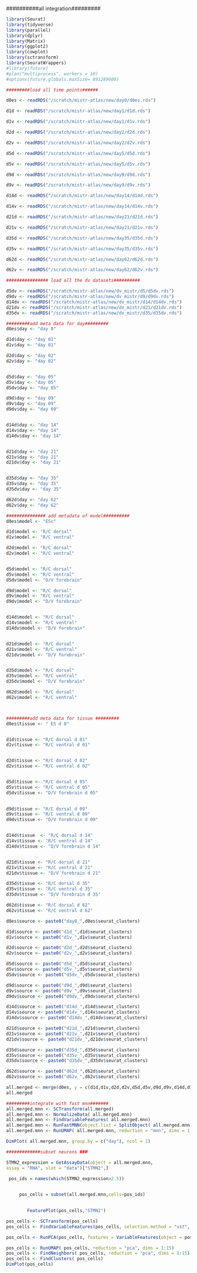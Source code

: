 ##########all integration#########


```r
library(Seurat)
library(tidyverse)
library(parallel)
library(dplyr)
library(Matrix)
library(ggplot2)
library(cowplot)
library(sctransform)
library(SeuratWrappers)
#library(future)
#plan("multiprocess", workers = 10)
#options(future.globals.maxSize= 891289600)

```


```r
#########load all time points######

d0es <- readRDS("/scratch/mistr-atlas/new/day0/d0es.rds")

d1d <- readRDS("/scratch/mistr-atlas/new/day1/d1d.rds")

d1v <- readRDS("/scratch/mistr-atlas/new/day1/d1v.rds")

d2d <- readRDS("/scratch/mistr-atlas/new/day2/d2d.rds")

d2v <- readRDS("/scratch/mistr-atlas/new/day2/d2v.rds")

d5d <- readRDS("/scratch/mistr-atlas/new/day5/d5d.rds")

d5v <- readRDS("/scratch/mistr-atlas/new/day5/d5v.rds")

d9d <- readRDS("/scratch/mistr-atlas/new/day9/d9d.rds")

d9v <- readRDS("/scratch/mistr-atlas/new/day9/d9v.rds")

d14d <- readRDS("/scratch/mistr-atlas/new/day14/d14d.rds")

d14v <- readRDS("/scratch/mistr-atlas/new/day14/d14v.rds")

d21d <- readRDS("/scratch/mistr-atlas/new/day21/d21d.rds")

d21v <- readRDS("/scratch/mistr-atlas/new/day21/d21v.rds")

d35d <- readRDS("/scratch/mistr-atlas/new/day35/d35d.rds")

d35v <- readRDS("/scratch/mistr-atlas/new/day35/d35v.rds")

d62d <- readRDS("/scratch/mistr-atlas/new/day62/d62d.rds")

d62v <- readRDS("/scratch/mistr-atlas/new/day62/d62v.rds")

################ load all the dv datasets##########

d5dv <- readRDS("/scratch/mistr-atlas/new/dv_mistr/d5/d5dv.rds")
d9dv <- readRDS("/scratch/mistr-atlas/new/dv_mistr/d9/d9dv.rds")
d14dv <- readRDS("/scratch/mistr-atlas/new/dv_mistr/d14/d14dv.rds")
d21dv <- readRDS("/scratch/mistr-atlas/new/dv_mistr/d21/d21dv.rds")
d35dv <- readRDS("/scratch/mistr-atlas/new/dv_mistr/d35/d35dv.rds")


```


```r
#########add meta data for day#########
d0es$day <- "day 0"

d1d$day <- "day 01"
d1v$day <- "day 01"

d2d$day <- "day 02"
d2v$day <- "day 02"


d5d$day <- "day 05" 
d5v$day <- "day 05"
d5dv$day <- "day 05"

d9d$day <- "day 09"
d9v$day <- "day 09"
d9dv$day <- "day 09"


d14d$day <- "day 14"
d14v$day <- "day 14"
d14dv$day <- "day 14"


d21d$day <- "day 21"
d21v$day <- "day 21"
d21dv$day <- "day 21"


d35d$day <- "day 35"
d35v$day <- "day 35"
d35dv$day <- "day 35"

d62d$day <- "day 62"
d62v$day <- "day 62"

############### add metadata of model##########
d0es$model <- "ESc"

d1d$model <- "R/C dorsal"
d1v$model <- "R/C ventral"

d2d$model <- "R/C dorsal"
d2v$model <- "R/C ventral"


d5d$model <- "R/C dorsal" 
d5v$model <- "R/C ventral"
d5dv$model <- "D/V forebrain"

d9d$model <- "R/C dorsal"
d9v$model <- "R/C ventral"
d9dv$model <- "D/V forebrain"


d14d$model <- "R/C dorsal"
d14v$model <- "R/C ventral"
d14dv$model <- "D/V forebrain"


d21d$model <- "R/C dorsal"
d21v$model <- "R/C ventral"
d21dv$model <- "D/V forebrain"


d35d$model <- "R/C dorsal"
d35v$model <- "R/C ventral"
d35dv$model <- "D/V forebrain"

d62d$model <- "R/C dorsal"
d62v$model <- "R/C ventral"




```


```r
#########add meta data for tissue #########
d0es$tissue <- " ES d 0"


d1d$tissue <- "R/C dorsal d 01"
d1v$tissue <- "R/C ventral d 01"


d2d$tissue <- "R/C dorsal d 02"
d2v$tissue <- "R/C ventral d 02"


d5d$tissue <- "R/C dorsal d 05" 
d5v$tissue <- "R/C ventral d 05"
d5dv$tissue <- "D/V forebrain d 05"
 

d9d$tissue <- "R/C dorsal d 09"
d9v$tissue <- "R/C ventral d 09"
d9dv$tissue <- "D/V forebrain d 09"


d14d$tissue  <- "R/C dorsal d 14"
d14v$tissue <- "R/C ventral d 14"
d14dv$tissue <- "D/V forebrain d 14"


d21d$tissue <- "R/C dorsal d 21"
d21v$tissue <- "R/C ventral d 21"
d21dv$tissue <- "D/V forebrain d 21"

d35d$tissue <- "R/C dorsal d 35"
d35v$tissue <- "R/C ventral d 35"
d35dv$tissue <- "D/V forebrain d 35"

d62d$tissue <- "R/C dorsal d 62"
d62v$tissue <- "R/C ventral d 62"

```



```r
d0es$source <- paste0("day0_",d0es$seurat_clusters)

d1d$source <- paste0("d1d_",d1d$seurat_clusters)
d1v$source <- paste0("d1v_",d1v$seurat_clusters)

d2d$source <- paste0("d2d_",d2d$seurat_clusters)
d2v$source <- paste0("d2v_",d2v$seurat_clusters)

d5d$source <- paste0("d5d_",d5d$seurat_clusters)
d5v$source <- paste0("d5v_",d5v$seurat_clusters)
d5dv$source <- paste0("d5dv_",d5dv$seurat_clusters)

d9d$source <- paste0("d9d_",d9d$seurat_clusters)
d9v$source <- paste0("d9v_",d9v$seurat_clusters)
d9dv$source <- paste0("d9dv_",d9dv$seurat_clusters)

d14d$source <- paste0("d14d_",d14d$seurat_clusters)
d14v$source <- paste0("d14v_",d14v$seurat_clusters)
d14dv$source <- paste0("d14dv_",d14dv$seurat_clusters)

d21d$source <- paste0("d21d_",d21d$seurat_clusters)
d21v$source <- paste0("d21v_",d21v$seurat_clusters)
d21dv$source <- paste0("d21dv_",d21dv$seurat_clusters)

d35d$source <- paste0("d35d_",d35d$seurat_clusters)
d35v$source <- paste0("d35v_",d35v$seurat_clusters)
d35dv$source <- paste0("d35dv_",d35dv$seurat_clusters)

d62d$source <- paste0("d62d_",d62d$seurat_clusters)
d62v$source <- paste0("d62v_",d62v$seurat_clusters)

```




```r
all.merged <- merge(d0es, y = c(d1d,d1v,d2d,d2v,d5d,d5v,d9d,d9v,d14d,d14v,d21d,d21v,d35d,d35v,d62d,d62v,d5dv,d9dv,d14dv,d21dv,d35dv), add.cell.ids = c("d0es","d01d","d01v","d02d","d02v","d05d","d05v","d09d","d09v","d14d","d14v","d21d","d21v","d35d","d35v","d62d","d62v","d5dv","d9dv","d14dv","d21dv","d35dv"), project = "all_MiSTR")
all.merged

```




```r
#########integrate with fast mnn#######
all.merged.mnn <- SCTransform(all.merged)
all.merged.mnn <- NormalizeData( all.merged.mnn)
all.merged.mnn <- FindVariableFeatures( all.merged.mnn)
all.merged.mnn <- RunFastMNN(object.list = SplitObject( all.merged.mnn, split.by = "tissue"))
all.merged.mnn <- RunUMAP( all.merged.mnn, reduction = "mnn", dims = 1:30)

DimPlot( all.merged.mnn, group.by = c("day"), ncol = 1)

```

```r
#############subset neurons ###

STMN2_expression = GetAssayData(object = all.merged.mnn, 
assay = "RNA", slot = "data")["STMN2",]

 pos_ids = names(which(STMN2_expression>2.5))

 
     pos_cells = subset(all.merged.mnn,cells=pos_ids)

    
        FeaturePlot(pos_cells,"STMN2")

```



```r
pos_cells <- SCTransform(pos_cells)
pos_cells <- FindVariableFeatures(pos_cells, selection.method = "vst", nfeatures = 2000)

pos_cells <- RunPCA(pos_cells, features = VariableFeatures(object = pos_cells))

pos_cells <- RunUMAP( pos_cells, reduction = "pca", dims = 1:15)
pos_cells <- FindNeighbors( pos_cells, reduction = "pca", dims = 1:15)
pos_cells <- FindClusters( pos_cells)
DimPlot(pos_cells)

```

